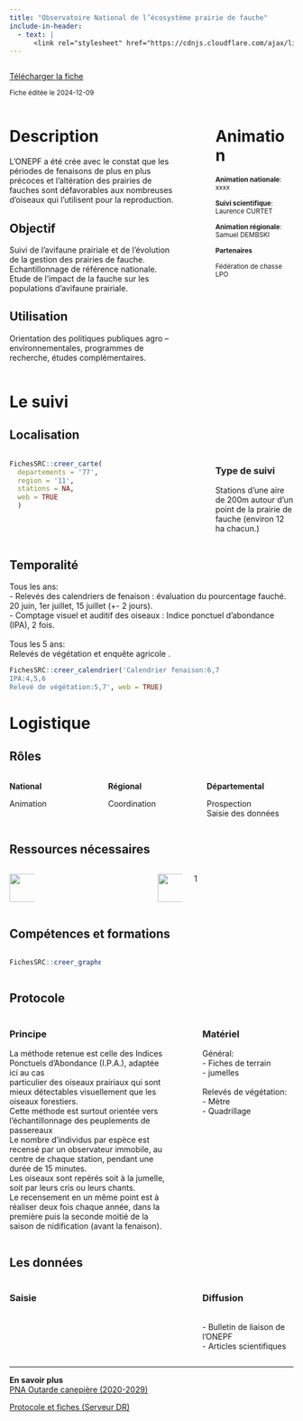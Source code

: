 ```yaml
---
title: "Observatoire National de l’écosystème prairie de fauche"
include-in-header:
  - text: |
      <link rel="stylesheet" href="https://cdnjs.cloudflare.com/ajax/libs/font-awesome/6.0.0-beta3/css/all.min.css">
---
```


:::::::::::::: {.columns}
::: {.column width="70%"}
<a href="onepf.xlsx" class="btn btn-primary" download>
  <i class="fas fa-file-arrow-down"></i> Télécharger la fiche
</a>

<small>Fiche éditée le 2024-12-09</small>

:::
::: {.column width="5%"}
:::
::: {.column width="25%"}


:::
::::::::::::::


:::::::::::::: {.columns}
::: {.column width="65%"}
# Description

L’ONEPF a été crée avec le constat que les périodes de fenaisons de plus en plus précoces et l’altération des prairies de fauches sont défavorables aux nombreuses d’oiseaux qui l’utilisent pour la reproduction.


## Objectif

Suivi de l’avifaune prairiale et de l’évolution de la gestion des prairies de fauche. Echantillonnage de référence nationale. Etude de l’impact de la fauche sur les populations d’avifaune prairiale.

## Utilisation

Orientation des politiques publiques agro –environnementales, programmes de recherche, études complémentaires. 
:::
::: {.column width="5%"}
:::
::: {.column width="30%"}
# Animation
<small>
<b>Animation nationale</b>:<br>xxxx<br><br><b>Suivi scientifique</b>:<br>Laurence CURTET<br><br><b>Animation régionale</b>:<br>Samuel DEMBSKI

<b>Partenaires</b>

Fédération de chasse<br>LPO
</small>
:::
::::::::::::::

# Le suivi

## Localisation
:::::::::::::: {.columns}
::: {.column width="67%"}

```r
FichesSRC::creer_carte(
  departements = '77',
  region = '11',
  stations = NA,
  web = TRUE
  )
```

:::
:::{.column width="3%"}
:::
:::{.column width="30%"}
### Type de suivi
Stations d’une aire de 200m autour d’un point de la prairie de fauche (environ 12 ha chacun.)
:::
::::::::::::::
## Temporalité
Tous les ans: <br>- Relevés des calendriers de fenaison :  évaluation du pourcentage fauché. 20 juin, 1er juillet, 15 juillet (+- 2 jours).<br>- Comptage visuel et auditif des oiseaux : Indice ponctuel d’abondance (IPA), 2 fois.<br><br>Tous les 5 ans: <br>Relevés de végétation et enquête agricole .


```r
FichesSRC::creer_calendrier('Calendrier fenaison:6,7
IPA:4,5,6
Relevé de végétation:5,7', web = TRUE)
```


# Logistique

## Rôles
:::::::::::::: {.columns}
::: {.column width="33%"}
<b>National</b>

Animation
:::
::: {.column width="33%"}
<b>Régional</b>

Coordination
:::
::: {.column width="33%"}
<b>Départemental</b>

Prospection<br>Saisie des données
:::
::::::::::::::

## Ressources nécessaires

:::::::::::::: {.columns}
::: {.column width="10%"}
<img src="www/history.png" height="50">
:::
::: {.column width="40%"}
  
:::
::: {.column width="10%"}
<img src="www/standing-up-man.png" height="50">
:::
::: {.column width="40%"}
  1
:::
::::::::::::::


## Compétences et formations

:::::::::::::: {.columns}
::: {.column width="35%"}

```r
FichesSRC::creer_graphe_expertise('Maitrise')
```


:::
::: {.column width="5%"}
:::
::: {.column width="60%"}

:::
::::::::::::::


## Protocole
:::::::::::::: {.columns}
::: {.column width="60%"}
### Principe

La méthode retenue est celle des Indices Ponctuels d’Abondance (I.P.A.), adaptée ici au cas <br>particulier des oiseaux prairiaux qui sont mieux détectables visuellement que les oiseaux forestiers. <br>Cette méthode est surtout orientée vers l’échantillonnage des peuplements de passereaux<br>Le nombre d’individus par espèce est recensé par un observateur immobile, au centre de chaque station, pendant une durée de 15 minutes. <br>Les oiseaux sont repérés soit à la jumelle, soit par leurs cris ou leurs chants. <br>Le recensement en un même point est à réaliser deux fois chaque année, dans la première puis la seconde moitié de la saison de nidification (avant la fenaison). 
:::
::: {.column width="5%"}
:::
::: {.column width="35%"}
### Matériel

Général:<br>- Fiches de terrain<br>- jumelles<br><br>Relevés de végétation:<br>- Mètre<br>- Quadrillage
:::
::::::::::::::



## Les données

:::::::::::::: {.columns}
::: {.column width="60%"}
### Saisie


:::
::: {.column width="5%"}
:::
::: {.column width="35%"}
### Diffusion

<br>- Bulletin de liaison de l'ONEPF<br>- Articles scientifiques
:::
::::::::::::::

<hr>

<div class="card">
  <b>En savoir plus</b><br>
  <a href="https://outardecanepetiere.fr/le-plan-national-d-actions/le-3e-plan-national-d-actions-2020-2029">PNA Outarde canepière (2020-2029)</a><br>
  
  
  <a href="\\ad.intra\dfs\COMMUNS\REGIONS\IDF\DR\05_CONNAISSANCE\ONEPF\01_Documentation"> Protocole et fiches (Serveur DR)</a><br>
  
  
</div>

